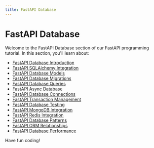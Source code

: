 ```yaml
---
title: FastAPI Database
---
```


# FastAPI Database

Welcome to the FastAPI Database section of our FastAPI programming tutorial. In this section, you'll learn about:

- [FastAPI Database Introduction](./0-fastapi-database-introduction.mdx)
- [FastAPI SQLAlchemy Integration](./1-fastapi-sqlalchemy-integration.mdx)
- [FastAPI Database Models](./2-fastapi-database-models.mdx)
- [FastAPI Database Migrations](./3-fastapi-database-migrations.mdx)
- [FastAPI Database Queries](./4-fastapi-database-queries.mdx)
- [FastAPI Async Database](./5-fastapi-async-database.mdx)
- [FastAPI Database Connections](./6-fastapi-database-connections.mdx)
- [FastAPI Transaction Management](./7-fastapi-transaction-management.mdx)
- [FastAPI Database Testing](./8-fastapi-database-testing.mdx)
- [FastAPI MongoDB Integration](./9-fastapi-mongodb-integration.mdx)
- [FastAPI Redis Integration](./10-fastapi-redis-integration.mdx)
- [FastAPI Database Patterns](./11-fastapi-database-patterns.mdx)
- [FastAPI ORM Relationships](./12-fastapi-orm-relationships.mdx)
- [FastAPI Database Performance](./13-fastapi-database-performance.mdx)

Have fun coding!